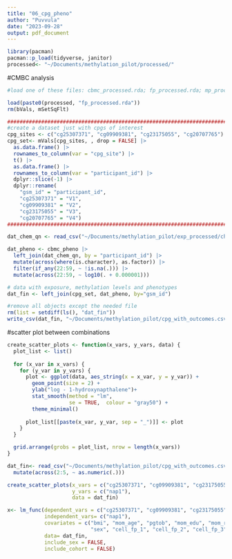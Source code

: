 ```yaml
---
title: "06_cpg_pheno"
author: "Puvvula"
date: "2023-09-28"
output: pdf_document
---
```


```r
library(pacman)
pacman::p_load(tidyverse, janitor)
processed<- "~/Documents/methylation_pilot/processed/"
```

#CMBC analysis
```r
#load one of these files: cbmc_processed.rda; fp_processed.rda; mp_processed.rda

load(paste0(processed, "fp_processed.rda"))
rm(bVals, mSetSqFlt)

################################################################################
#create a dataset just with cpgs of interest
cpg_sites <- c("cg25307371", "cg09909381", "cg23175055", "cg20707765")
cpg_set<- mVals[cpg_sites, , drop = FALSE] |>
  as.data.frame() |>
  rownames_to_column(var = "cpg_site") |>
  t() |>
  as.data.frame() |>
  rownames_to_column(var = "participant_id") |>
  dplyr::slice(-1) |>
  dplyr::rename(
    "gsm_id" = "participant_id",
    "cg25307371" = "V1",
    "cg09909381" = "V2",
    "cg23175055" = "V3",
    "cg20707765" = "V4")
################################################################################

dat_chem_qn <- read_csv("~/Documents/methylation_pilot/exp_processed/chem_qn_fin.csv")

dat_pheno <- cbmc_pheno |>
  left_join(dat_chem_qn, by = "participant_id") |>
  mutate(across(where(is.character), as.factor)) |>
  filter(if_any(22:59, ~ !is.na(.))) |>
  mutate(across(22:59, ~ log10(. + 0.000001)))

# data with exposure, methylation levels and phenotypes
dat_fin <- left_join(cpg_set, dat_pheno, by="gsm_id") 

#remove all objects except the needed file
rm(list = setdiff(ls(), "dat_fin"))
write_csv(dat_fin, "~/Documents/methylation_pilot/cpg_with_outcomes.csv")
```

#scatter plot between combinations
```r
create_scatter_plots <- function(x_vars, y_vars, data) {
  plot_list <- list()
  
  for (x_var in x_vars) {
    for (y_var in y_vars) {
      plot <- ggplot(data, aes_string(x = x_var, y = y_var)) +
        geom_point(size = 2) +
        ylab("log - 1-hydroxynapthalene")+
        stat_smooth(method = "lm",
                    se = TRUE,  colour = "gray50") +
        theme_minimal()
      
      plot_list[[paste(x_var, y_var, sep = "_")]] <- plot
    }
  }

  grid.arrange(grobs = plot_list, nrow = length(x_vars))
}
```

```r
dat_fin<- read_csv("~/Documents/methylation_pilot/cpg_with_outcomes.csv") |>
  mutate(across(2:5, ~ as.numeric(.)))

create_scatter_plots(x_vars = c("cg25307371", "cg09909381", "cg23175055", "cg20707765"), 
                     y_vars = c("nap1"), 
                     data = dat_fin)
```

```r
x<- lm_func(dependent_vars = c("cg25307371", "cg09909381", "cg23175055", "cg20707765"),
            independent_vars= c("nap1"),
            covariates = c("bmi", "mom_age", "pgtob", "mom_edu", "mom_race", "totpg",
                           "sex", "cell_fp_1", "cell_fp_2", "cell_fp_3", "cell_fp_4", "cell_fp_5"),
            data= dat_fin,
            include_sex = FALSE,
            include_cohort = FALSE)
```

